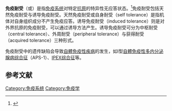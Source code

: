 '''免疫耐受'''（{{lang-en|immune tolerance}}或{{lang|en|immunological tolerance}}）是指[[免疫系统|免疫系统]]对特定[[抗原|抗原]]的特异性无应答状态。<ref>{{cite book|last=Pontell|first=Emile B.|title=Immune tolerance research developments|url=https://archive.org/details/immunetolerancer0000unse|year=2008|publisher=Nova Biomedical|location=New York|isbn=1604562099}}</ref>免疫耐受包括天然免疫耐受与诱导免疫耐受。天然免疫耐受或自身耐受（self tolerance）是指机体对自身组织成分不产生免疫应答。诱导免疫耐受（induced tolerance）则是对外界抗原的免疫耐受，可以通过诱导方法产生。诱导免疫耐受可分为中枢耐受（central tolerance）、外周耐受（peripheral tolerance）与获得耐受（acquired tolerance）三种形式。

免疫耐受中的遗传缺陷会导致[[自體免疫性疾病|自體免疫性疾病]]的发生，如I型[[自體免疫性多内分泌腺病综合征|自體免疫性多内分泌腺病综合征]]（APS-1）、[[IPEX症候群|IPEX综合征]]等。

== 参考文献 ==
{{Reflist}}

{{免疫系统}}

{{Authority control}}

[[Category:免疫系统|Category:免疫系统]]
[[Category:免疫学|Category:免疫学]]
